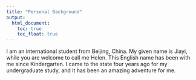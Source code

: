 ```yaml
---
title: "Personal Background"
output: 
  html_document:
    toc: true
    toc_float: true
---
```

I am an international student from Beijing, China. My given name is Jiayi, while you are welcome to call me Helen. This English name has been with me since Kindergarten. I came to the state four years ago for my undergraduate study, and it has been an amazing adventure for me.



